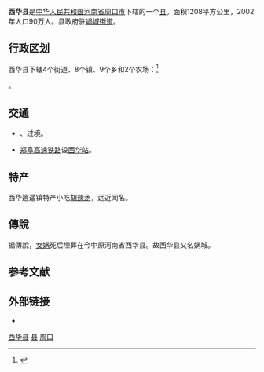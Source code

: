 {{Infobox China County
|Belong = [[河南省|河南省]][[周口市|周口市]]
}}

'''西华县'''是[[中华人民共和国|中华人民共和国]][[河南省|河南省]][[周口市|周口市]]下辖的一个[[县|县]]。面积1208平方公里，2002年人口90万人。县政府驻[[娲城街道|娲城街道]]。

==行政区划==

西华县下辖4个街道、8个镇、9个乡和2个农场：<ref>{{PRC admin/ref sgc|41/16/22/000/000}}</ref>

{{PRC admin/children|41/16/22/000/000}}。

== 交通 ==
* {{中国国道名|230}}、{{中国国道名|344}}过境。
* {{rint|cn|rail}}[[郑阜高速铁路|郑阜高速铁路]]设[[西华站|西华站]]。

==特产==
西华逍遥镇特产小吃[[胡辣汤|胡辣汤]]，远近闻名。

==傳說==
据傳說，[[女娲|女娲]]死后埋葬在今中原河南省西华县。故西华县又名娲城。

== 参考文献 ==
{{reflist}}

== 外部链接 ==
* {{Official website|http://www.xihua.gov.cn/|name=西华县人民政府}}

{{西华县行政区划}}
{{周口市行政区划}}
{{河南行政区划}}

[[category:西华县|]]
[[category:周口区县市|县]]
[[category:河南省县份|周口]]